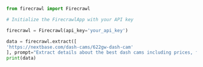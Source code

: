 ```python Python
from firecrawl import Firecrawl

# Initialize the FirecrawlApp with your API key

firecrawl = Firecrawl(api_key='your_api_key')

data = firecrawl.extract([
'https://nextbase.com/dash-cams/622gw-dash-cam'
], prompt="Extract details about the best dash cams including prices, features, pros/cons and reviews.", enable_web_search=True)
print(data)
```
